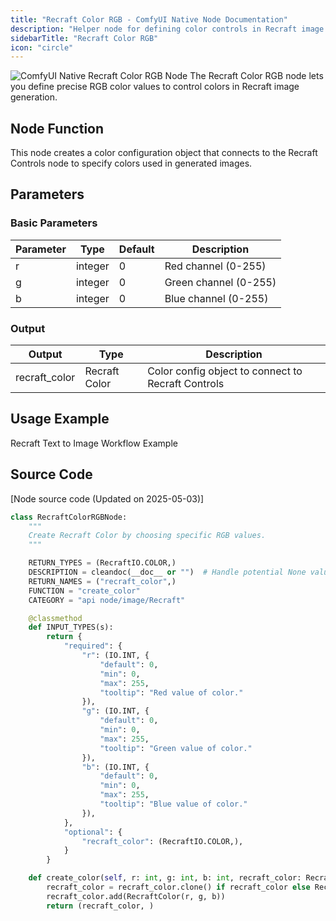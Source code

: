```yaml
---
title: "Recraft Color RGB - ComfyUI Native Node Documentation"
description: "Helper node for defining color controls in Recraft image generation"
sidebarTitle: "Recraft Color RGB"
icon: "circle"
---
```


![ComfyUI Native Recraft Color RGB Node](/images/built-in-nodes/api_nodes/recraft/recraft-color-rgb.jpg)
The Recraft Color RGB node lets you define precise RGB color values to control colors in Recraft image generation.

## Node Function

This node creates a color configuration object that connects to the Recraft Controls node to specify colors used in generated images.

## Parameters

### Basic Parameters

| Parameter | Type    | Default | Description           |
| --------- | ------- | ------- | --------------------- |
| r         | integer | 0       | Red channel (0-255)   |
| g         | integer | 0       | Green channel (0-255) |
| b         | integer | 0       | Blue channel (0-255)  |

### Output

| Output        | Type          | Description                                        |
| ------------- | ------------- | -------------------------------------------------- |
| recraft_color | Recraft Color | Color config object to connect to Recraft Controls |

## Usage Example

<Card title="Recraft Text to Image Workflow Example" icon="book" href="/tutorials/api-nodes/recraft/recraft-text-to-image">
Recraft Text to Image Workflow Example
</Card>

## Source Code

[Node source code (Updated on 2025-05-03)]

```python
class RecraftColorRGBNode:
    """
    Create Recraft Color by choosing specific RGB values.
    """

    RETURN_TYPES = (RecraftIO.COLOR,)
    DESCRIPTION = cleandoc(__doc__ or "")  # Handle potential None value
    RETURN_NAMES = ("recraft_color",)
    FUNCTION = "create_color"
    CATEGORY = "api node/image/Recraft"

    @classmethod
    def INPUT_TYPES(s):
        return {
            "required": {
                "r": (IO.INT, {
                    "default": 0,
                    "min": 0,
                    "max": 255,
                    "tooltip": "Red value of color."
                }),
                "g": (IO.INT, {
                    "default": 0,
                    "min": 0,
                    "max": 255,
                    "tooltip": "Green value of color."
                }),
                "b": (IO.INT, {
                    "default": 0,
                    "min": 0,
                    "max": 255,
                    "tooltip": "Blue value of color."
                }),
            },
            "optional": {
                "recraft_color": (RecraftIO.COLOR,),
            }
        }

    def create_color(self, r: int, g: int, b: int, recraft_color: RecraftColorChain=None):
        recraft_color = recraft_color.clone() if recraft_color else RecraftColorChain()
        recraft_color.add(RecraftColor(r, g, b))
        return (recraft_color, )

```
